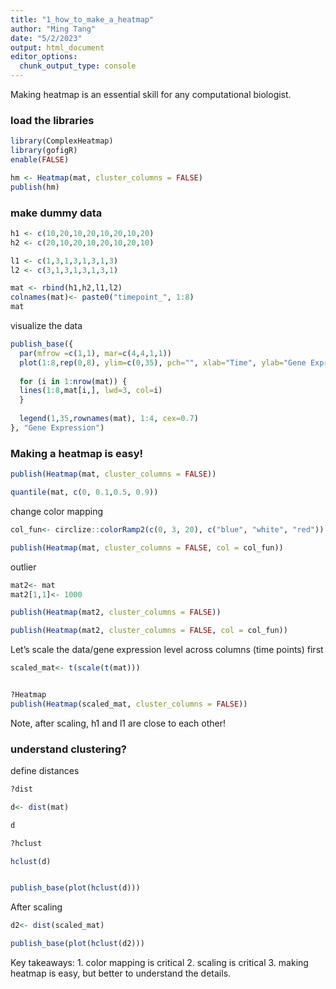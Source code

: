 ```yaml
---
title: "1_how_to_make_a_heatmap"
author: "Ming Tang"
date: "5/2/2023"
output: html_document
editor_options: 
  chunk_output_type: console
---
```



Making heatmap is an essential skill for any computational biologist.


### load the libraries 

```r
library(ComplexHeatmap)
library(gofigR)
enable(FALSE)

hm <- Heatmap(mat, cluster_columns = FALSE)
publish(hm)
```

### make dummy data 

```r

h1 <- c(10,20,10,20,10,20,10,20)
h2 <- c(20,10,20,10,20,10,20,10)

l1 <- c(1,3,1,3,1,3,1,3)
l2 <- c(3,1,3,1,3,1,3,1)

mat <- rbind(h1,h2,l1,l2)
colnames(mat)<- paste0("timepoint_", 1:8)
mat
```


visualize the data 

```r
publish_base({
  par(mfrow =c(1,1), mar=c(4,4,1,1))
  plot(1:8,rep(0,8), ylim=c(0,35), pch="", xlab="Time", ylab="Gene Expression")
  
  for (i in 1:nrow(mat)) {
  lines(1:8,mat[i,], lwd=3, col=i)
  }
  
  legend(1,35,rownames(mat), 1:4, cex=0.7)
}, "Gene Expression")
```

### Making a heatmap is easy!

```r
publish(Heatmap(mat, cluster_columns = FALSE))

quantile(mat, c(0, 0.1,0.5, 0.9))
```


change color mapping 

```r
col_fun<- circlize::colorRamp2(c(0, 3, 20), c("blue", "white", "red"))

publish(Heatmap(mat, cluster_columns = FALSE, col = col_fun))
```


outlier 

```r
mat2<- mat
mat2[1,1]<- 1000

publish(Heatmap(mat2, cluster_columns = FALSE))

publish(Heatmap(mat2, cluster_columns = FALSE, col = col_fun))

```

Let's scale the data/gene expression level across columns (time points) first

```r
scaled_mat<- t(scale(t(mat)))


?Heatmap
publish(Heatmap(scaled_mat, cluster_columns = FALSE))
```

Note, after scaling, h1 and l1 are close to each other!

### understand clustering?

define distances 

```r
?dist

d<- dist(mat)

d
```


```r
?hclust

hclust(d)


publish_base(plot(hclust(d)))
```


After scaling 
```r

d2<- dist(scaled_mat)

publish_base(plot(hclust(d2)))
```

Key takeaways:
1. color mapping is critical
2. scaling is critical 
3. making heatmap is easy, but better to understand the details.







